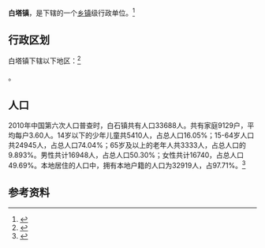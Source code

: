 {{中国乡级行政区|37/03/04/103/000}}

'''白塔镇'''，是{{PRC admin/fullname|37/03/04/103/000|3}}下辖的一个[[乡镇|乡镇]]级行政单位。<ref>{{PRC admin/ref sgc|{{PRC admin/parent|37/03/04/103/000}}}}</ref>

== 行政区划 ==

白塔镇下辖以下地区：<ref>{{PRC admin/ref sgc|37/03/04/103/000}}</ref>

{{PRC admin/children|37/03/04/103/000}}。
== 人口 ==

2010年中国第六次人口普查时，白石镇共有人口33688人。共有家庭9129户，平均每户3.60人。14岁以下的少年儿童共5410人，占总人口16.05%；15-64岁人口共24945人，占总人口74.04%；65岁及以上的老年人共3333人，占总人口的9.893%。男性共计16948人，占总人口50.30%；女性共计16740，占总人口49.69%。本地居住的人口中，拥有本地户籍的人口为32919人，占97.71%。<ref name="人口普查2010">{{cite web| url =http://www.yearbookchina.com/navipage-n2013030152000017.html| title =《中国2010年人口普查分乡、镇、街道资料》| author =中国国务院人口普查办公室、中国国家统计局人口就业统计司等| year =2010| website =统计年鉴分享平台| page =表15 山东省乡、镇、街道人口| format =收费| access-date =2018-07-19| archive-url =https://web.archive.org/web/20180719084356/http://www.yearbookchina.com/navipage-n2013030152000017.html| archive-date =2018-07-19| dead-url =yes}}</ref>

== 参考资料 ==

{{reflist}}

{{行政区划小作品}}
{{PRC admin/navcat|37/03/04/103/000}}